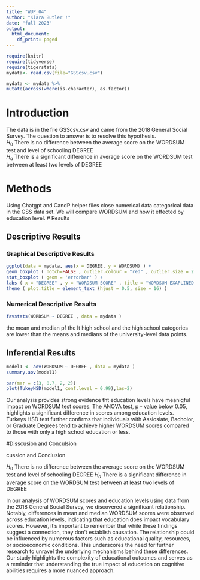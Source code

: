 ```yaml
---
title: "WUP_04"
author: "Kiara Butler !"
date: "fall 2023"
output:
  html_document:
    df_print: paged
---
```


```r
require(knitr)
require(tidyverse)
require(tigerstats)
mydata<- read.csv(file="GSScsv.csv")
```


```r
mydata <- mydata %>%
mutate(across(where(is.character), as.factor))
```
# Introduction

<!--In this section you explain what you are trying to show.  Where did the data come from?  What is the research or other question you are trying to answer?!-->

The data is in the file GSScsv.csv and came from the 2018 General Social Survey.  The question to answer is to resolve this hypothesis.  
$H_0$ There is no difference between the average score on the WORDSUM test and level of schooling DEGREE  
$H_a$ There is a significant difference in average score on the WORDSUM test between at least two levels of DEGREE  

# Methods

<!--Mention that you intend to use chatGPT to the greatest extent possible. Give credit to chatGPT when you use it to create code in your report. Decide on your methods:  use "variable analysis" or other appropriate descriptors.  Make sure to choose at least one graphical method and at least one numerical method.!-->

Using Chatgpt and CandP helper files close numerical data categorical data in the GSS data set. We will compare WORDSUM and how it effected by education level.
# Results

<!--Divide this section into two sub-sections:  One for your descriptive  results and one for your inferential results.!-->

## Descriptive Results

### Graphical Descriptive Results

<!--Graphical results here.  Make sure to show your code.  Provide appropriate labels for axes, giving units if possible, and provide a good title for the graph, too.  Use the graphical results to describe the patterns if any that exist in the data as focused toward the research question!-->



```r
ggplot(data = mydata, aes(x = DEGREE, y = WORDSUM) ) +
geom_boxplot ( notch=FALSE , outlier.colour = "red" , outlier.size = 2 , fill = "darkgray" ) +
stat_boxplot ( geom = 'errorbar' ) +
labs ( x = "DEGREE" , y = "WORDSUM SCORE" , title = "WORDSUM EXAPLINED BY DEGREE" ) +
theme ( plot.title = element_text (hjust = 0.5, size = 16) )
```


### Numerical Descriptive Results


<!--Numerical results go here. Use the numerical results to describe the patterns if any that exist in the data as focused toward the research question!-->

```r
favstats(WORDSUM ~ DEGREE , data = mydata )
```

the mean and median pf the lt high school and the high school categories are lower than the means and medians of the university-level data points.

## Inferential Results

<!--State hypothesis clearly.  Make sure your discussion of the inferential test covers all the aspects that the test output produces, such as test statistic, p-value etc.  Make a decision about the null hypothesis, explain the assumptions on which the selected test/procedure was based, and why the chosen procedure satisfys the assumptions and is appropriate to answer the research question!-->



```r
model1 <- aov(WORDSUM ~ DEGREE , data = mydata )
summary.aov(model1)
```


```r
par(mar = c(3, 8.7, 2, 2))
plot(TukeyHSD(model1, conf.level = 0.99),las=2)
```

Our analysis provides strong evidence tht education levels have meanigful impact on WORDSUM test scores. The ANOVA test, p - value below 0.05, highlights a significant difference in scores among education levels. Turkeys HSD test further confirms that individuals with Assiosiate, Bacholor, or Graduate Degrees tend to achieve higher WORDSUM scores compared to those with only a high school education or less.

#Disscusion and Conculsion 

<!--Discussion and conclusion here. If you found a relationship be sure to consider whether the relationship occurs because one of the variavbles causes the other, or whether they perhasps are related for some other reason. Watch the chapter 6 videos from the GeorgeTown videos collection.!-->cussion and Conclusion

$H_0$ There is no difference between the average score on the WORDSUM test and level of schooling DEGREE
$H_a$ There is a significant difference in average score on the WORDSUM test between at least two levels of DEGREE


In our analysis of WORDSUM scores and education levels using data from the 2018 General Social Survey, we discovered a significant relationship. Notably, differences in mean and median WORDSUM scores were observed across education levels, indicating that education does impact vocabulary scores. However, it's important to remember that while these findings suggest a connection, they don't establish causation. The relationship could be influenced by numerous factors such as educational quality, resources, or socioeconomic conditions. This underscores the need for further research to unravel the underlying mechanisms behind these differences. Our study highlights the complexity of educational outcomes and serves as a reminder that understanding the true impact of education on cognitive abilities requires a more nuanced approach.
